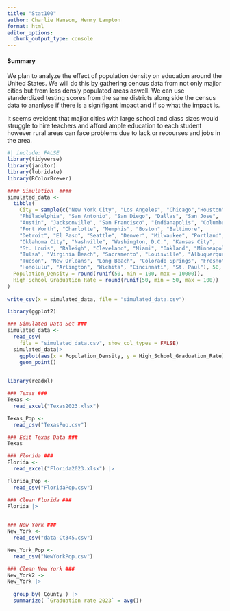 ```yaml
---
title: "Stat100"
author: Charlie Hanson, Henry Lampton
format: html
editor_options: 
  chunk_output_type: console
---
```

#### Summary ####
We plan to analyze the effect of population density on education around the United States. We will do this by gathering cencus data from not only majior cities but from less densly populated areas aswell. We can use standerdized testing scores from the same districts along side the census data to ananlyse if there is a signifigant impact and if so what the impact is.

It seems eveident that majior cities with large school and class sizes would struggle to hire teachers and afford ample education to each student however rural areas can face problems due to lack or recourses and jobs in the area.


```r
#| include: FALSE
library(tidyverse)
library(janitor)
library(lubridate)
library(RColorBrewer)
```


```r
#### Simulation  ####
simulated_data <-
  tibble(
    City = sample(c("New York City", "Los Angeles", "Chicago","Houston","Phoenix",
    "Philadelphia", "San Antonio", "San Diego", "Dallas", "San Jose",
    "Austin", "Jacksonville", "San Francisco", "Indianapolis", "Columbus",
    "Fort Worth", "Charlotte", "Memphis", "Boston", "Baltimore",
    "Detroit", "El Paso", "Seattle", "Denver", "Milwaukee", "Portland",
    "Oklahoma City", "Nashville", "Washington, D.C.", "Kansas City",
    "St. Louis", "Raleigh", "Cleveland", "Miami", "Oakland", "Minneapolis",
    "Tulsa", "Virginia Beach", "Sacramento", "Louisville", "Albuquerque",
    "Tucson", "New Orleans", "Long Beach", "Colorado Springs", "Fresno",
    "Honolulu", "Arlington", "Wichita", "Cincinnati", "St. Paul"), 50, replace = TRUE),
  Population_Density = round(runif(50, min = 100, max = 10000)),
  High_School_Graduation_Rate = round(runif(50, min = 50, max = 100))
)
    
write_csv(x = simulated_data, file = "simulated_data.csv")
```

```r
library(ggplot2)
```


```r
### Simulated Data Set ###
simulated_data <-
  read_csv(
    file = "simulated_data.csv", show_col_types = FALSE)
  simulated_data|>
    ggplot(aes(x = Population_Density, y = High_School_Graduation_Rate)) +
    geom_point() 
    
```

```r
library(readxl)
```

```r
### Texas ###
Texas <- 
  read_excel("Texas2023.xlsx")

Texas_Pop <-
  read_csv("TexasPop.csv")

```

```r
### Edit Texas Data ###
Texas 
```


```r
### Florida ###
Florida <-
  read_excel("Florida2023.xlsx") |>

Florida_Pop <- 
  read_csv("FloridaPop.csv")
```

```r
### Clean Florida ###
Florida |>
  
```


```r
### New York ###
New_York <-
  read_csv("data-Ct345.csv")

New_York_Pop <- 
  read_csv("NewYorkPop.csv")

```

```r
### Clean New York ###
New_York2 ->
New_York |>
  
  group_by( County ) |>
  summarize( `Graduation rate 2023` = avg())
  
```

